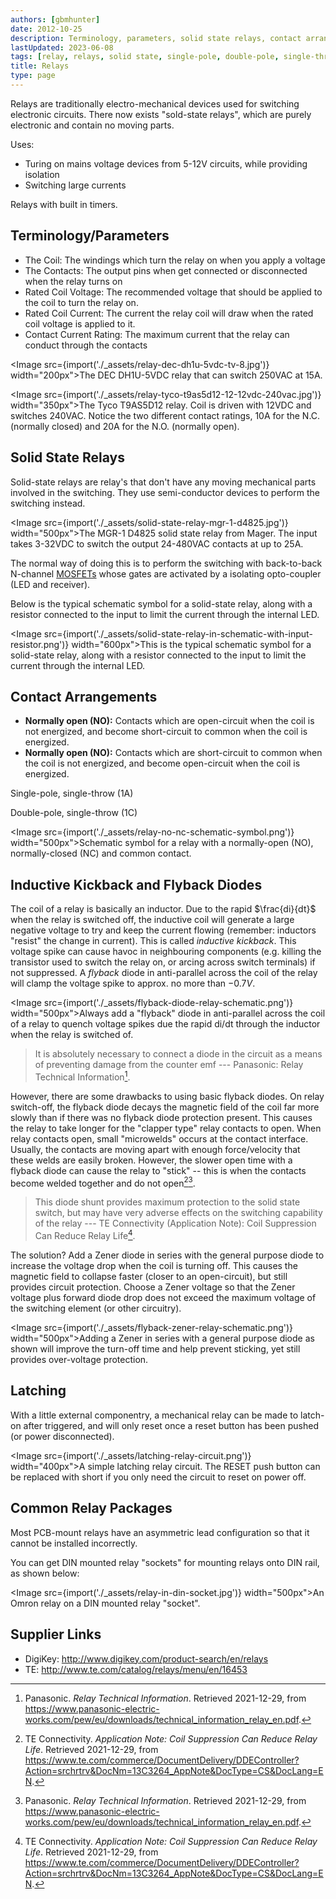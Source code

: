 ```yaml
---
authors: [gbmhunter]
date: 2012-10-25
description: Terminology, parameters, solid state relays, contact arrangements, inductive kickback, flyback diodes, latching, common relay packages, supplier links and more on relays.
lastUpdated: 2023-06-08
tags: [relay, relays, solid state, single-pole, double-pole, single-throw, double-throw, inductive kickback]
title: Relays
type: page
---
```


Relays are traditionally electro-mechanical devices used for switching electronic circuits. There now exists "sold-state relays", which are purely electronic and contain no moving parts.

Uses:

* Turing on mains voltage devices from 5-12V circuits, while providing isolation
* Switching large currents

Relays with built in timers.

## Terminology/Parameters

* The Coil: The windings which turn the relay on when you apply a voltage
* The Contacts: The output pins when get connected or disconnected when the relay turns on
* Rated Coil Voltage: The recommended voltage that should be applied to the coil to turn the relay on.
* Rated Coil Current: The current the relay coil will draw when the rated coil voltage is applied to it.
* Contact Current Rating: The maximum current that the relay can conduct through the contacts

<Image src={import('./_assets/relay-dec-dh1u-5vdc-tv-8.jpg')} width="200px">The DEC DH1U-5VDC relay that can switch 250VAC at 15A.</Image>

<Image src={import('./_assets/relay-tyco-t9as5d12-12-12vdc-240vac.jpg')} width="350px">The Tyco T9AS5D12 relay. Coil is driven with 12VDC and switches 240VAC. Notice the two different contact ratings, 10A for the N.C. (normally closed) and 20A for the N.O. (normally open).</Image>

## Solid State Relays

Solid-state relays are relay's that don't have any moving mechanical parts involved in the switching. They use semi-conductor devices to perform the switching instead.

<Image src={import('./_assets/solid-state-relay-mgr-1-d4825.jpg')} width="500px">The MGR-1 D4825 solid state relay from Mager. The input takes 3-32VDC to switch the output 24-480VAC contacts at up to 25A.</Image>

The normal way of doing this is to perform the switching with back-to-back N-channel [MOSFETs](/electronics/components/transistors/mosfets/) whose gates are activated by a isolating opto-coupler (LED and receiver).

Below is the typical schematic symbol for a solid-state relay, along with a resistor connected to the input to limit the current through the internal LED.

<Image src={import('./_assets/solid-state-relay-in-schematic-with-input-resistor.png')} width="600px">This is the typical schematic symbol for a solid-state relay, along with a resistor connected to the input to limit the current through the internal LED.</Image>

## Contact Arrangements

* **Normally open (NO):** Contacts which are open-circuit when the coil is not energized, and become short-circuit to common when the coil is energized.
* **Normally open (NO):** Contacts which are short-circuit to common when the coil is not energized, and become open-circuit when the coil is energized.

Single-pole, single-throw (1A)

Double-pole, single-throw (1C)

<Image src={import('./_assets/relay-no-nc-schematic-symbol.png')} width="500px">Schematic symbol for a relay with a normally-open (NO), normally-closed (NC) and common contact.</Image>

## Inductive Kickback and Flyback Diodes

The coil of a relay is basically an inductor. Due to the rapid $\frac{di}{dt}$ when the relay is switched off, the inductive coil will generate a large negative voltage to try and keep the current flowing (remember: inductors "resist" the change in current). This is called _inductive kickback_. This voltage spike can cause havoc in neighbouring components (e.g. killing the transistor used to switch the relay on, or arcing across switch terminals) if not suppressed. A _flyback_ diode in anti-parallel across the coil of the relay will clamp the voltage spike to approx. no more than $-0.7V$.

<Image src={import('./_assets/flyback-diode-relay-schematic.png')} width="500px">Always add a \"flyback\" diode in anti-parallel across the coil of a relay to quench voltage spikes due the rapid di/dt through the inductor when the relay is switched of. </Image>

> It is absolutely necessary to connect a diode in the circuit as a means of preventing damage from the counter emf --- Panasonic: Relay Technical Information[^bib-relay-tech-info].

However, there are some drawbacks to using basic flyback diodes. On relay switch-off, the flyback diode decays the magnetic field of the coil far more slowly than if there was no flyback diode protection present. This causes the relay to take longer for the "clapper type" relay contacts to open. When relay contacts open, small "microwelds" occurs at the contact interface. Usually, the contacts are moving apart with enough force/velocity that these welds are easily broken. However, the slower open time with a flyback diode can cause the relay to "stick" -- this is when the contacts become welded together and do not open[^bib-te-coil-suppression-relay-life][^bib-relay-tech-info].

> This diode shunt provides maximum protection to the solid state switch, but may have very adverse effects on the switching capability of the relay --- TE Connectivity (Application Note): Coil Suppression Can Reduce Relay Life[^bib-te-coil-suppression-relay-life].

The solution? Add a Zener diode in series with the general purpose diode to increase the voltage drop when the coil is turning off. This causes the magnetic field to collapse faster (closer to an open-circuit), but still provides circuit protection. Choose a Zener voltage so that the Zener voltage plus forward diode drop does not exceed the maximum voltage of the switching element (or other circuitry).

<Image src={import('./_assets/flyback-zener-relay-schematic.png')} width="500px">Adding a Zener in series with a general purpose diode as shown will improve the turn-off time and help prevent sticking, yet still provides over-voltage protection. </Image>

## Latching

With a little external componentry, a mechanical relay can be made to latch-on after triggered, and will only reset once a reset button has been pushed (or power disconnected).

<Image src={import('./_assets/latching-relay-circuit.png')} width="400px">A simple latching relay circuit. The RESET push button can be replaced with short if you only need the circuit to reset on power off.</Image>

## Common Relay Packages

Most PCB-mount relays have an asymmetric lead configuration so that it cannot be installed incorrectly.

You can get DIN mounted relay "sockets" for mounting relays onto DIN rail, as shown below:

<Image src={import('./_assets/relay-in-din-socket.jpg')} width="500px">An Omron relay on a DIN mounted relay \"socket\".</Image>

## Supplier Links

* DigiKey: http://www.digikey.com/product-search/en/relays
* TE: http://www.te.com/catalog/relays/menu/en/16453

[^bib-te-coil-suppression-relay-life]:  TE Connectivity. _Application Note: Coil Suppression Can Reduce Relay Life_. Retrieved 2021-12-29, from https://www.te.com/commerce/DocumentDelivery/DDEController?Action=srchrtrv&DocNm=13C3264_AppNote&DocType=CS&DocLang=EN.
[^bib-relay-tech-info]:  Panasonic. _Relay Technical Information_. Retrieved 2021-12-29, from https://www.panasonic-electric-works.com/pew/eu/downloads/technical_information_relay_en.pdf.
